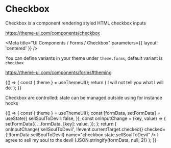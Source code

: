 
# Checkbox

Checkbox is a component rendering styled HTML checkbox inputs

https://theme-ui.com/components/checkbox

<Meta title="UI Components / Forms / Checkbox" parameters={{ layout: 'centered' }} />

You can define variants in your theme under `theme.forms`, default variant is `checkbox`

https://theme-ui.com/components/forms#theming

<Canvas>
  <Story name="Default">
    {() => {
      const { theme } = useThemeUI();
      return (
        <Label>
          <Checkbox
            variant={select('Variant', theme ? Object.keys(theme.forms || {}) : [], 'checkbox')}
            onChange={action('checkbox.default')}
            name="checkbox.default"
            value="true"
          />
          I will not tell you what I will do.
        </Label>
      );
    }}
  </Story>
</Canvas>

Checkbox are controlled: state can be managed outside using for instance hooks

<Canvas>
  <Story name="State">
    {() => {
      const { theme } = useThemeUI();
      const [formData, setFormData] = useState({
        sellSoulToDevil: false,
      });
      const onInputChange = (key, value) => {
        setFormData({
          ...formData,
          [key]: value,
        });
      };
      return (
        <React.Fragment>
          <Label>
            <Checkbox
              variant={select('Variant', theme ? Object.keys(theme.forms || {}) : [], 'checkbox')}
              onChange={(event) => onInputChange('sellSoulToDevil', !!event.currentTarget.checked)}
              checked={!!formData.sellSoulToDevil}
              name="checkbox.state.sellSoulToDevil"
            />
            I agree to sell my soul to the devil
          </Label>
          <Divider />
          <Styled.pre>{JSON.stringify(formData, null, 2)}</Styled.pre>
        </React.Fragment>
      );
    }}
  </Story>
</Canvas>
